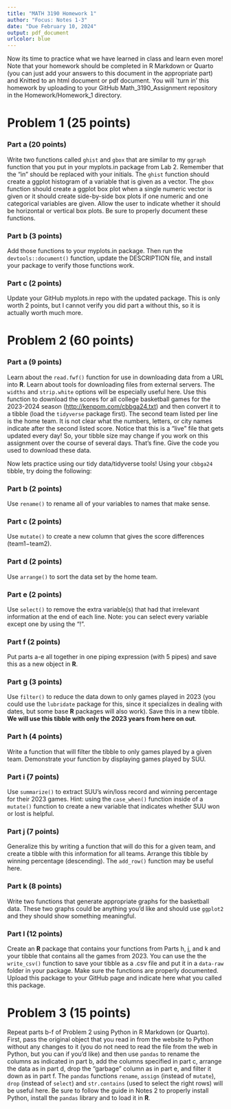 ```yaml
---
title: "MATH 3190 Homework 1"
author: "Focus: Notes 1-3"
date: "Due February 10, 2024"
output: pdf_document
urlcolor: blue
---
```


Now its time to practice what we have learned in class and learn even more! Note that your homework should be completed in R Markdown or Quarto (you can just add your answers to this document in the appropriate part) and Knitted to an html document or pdf document. You will `turn in' this homework by uploading to your GitHub Math_3190_Assignment repository in the Homework/Homework_1 directory.


# Problem 1 (25 points)

### Part a (20 points)
Write two functions called `ghist` and `gbox` that are similar to my `ggraph` function that you put in your myplots.in package from Lab 2. Remember that the "in" should be replaced with your initials. The `ghist` function should create a ggplot histogram of a variable that is given as a vector. The `gbox` function should create a ggplot box plot when a single numeric vector is given or it should create side-by-side box plots if one numeric and one categorical variables are given. Allow the user to indicate whether it should be horizontal or vertical box plots. Be sure to properly document these functions. 

### Part b (3 points)
Add those functions to your myplots.in package. Then run the `devtools::document()` function, update the DESCRIPTION file, and install your package to verify those functions work. 

### Part c (2 points)
Update your GitHub myplots.in repo with the updated package. This is only worth 2 points, but I cannot verify you did part a without this, so it is actually worth much more. 


# Problem 2 (60 points)

### Part a (9 points)
Learn about the `read.fwf()` function for use in downloading data from a URL into **R**. Learn about tools for downloading files from external servers. The `widths` and `strip.white` options will be especially useful here. Use this function to download the scores for all college basketball games for the 2023-2024 season (<http://kenpom.com/cbbga24.txt>) and then convert it to a tibble (load the `tidyverse` package first). The second team listed per line is the home team. It is not clear what the numbers, letters, or city names indicate after the second listed score. Notice that this is a "live" file that gets updated every day! So, your tibble size may change if you work on this assignment over the course of several days. That's fine. Give the code you used to download these data.

Now lets practice using our tidy data/tidyverse tools! Using your `cbbga24` tibble, try doing the following:

### Part b (2 points)
Use `rename()` to rename all of your variables to names that make sense. 

### Part c (2 points)
Use `mutate()` to create a new column that gives the score differences (team1$-$team2).

### Part d (2 points)
Use `arrange()` to sort the data set by the home team.

### Part e (2 points)
Use `select()` to remove the extra variable(s) that had that irrelevant information at the end of each line. Note: you can select every variable except one by using the "!". 

### Part f (2 points)
Put parts a-e all together in one piping expression (with 5 pipes) and save this as a new object in **R**.

### Part g (3 points)
Use `filter()` to reduce the data down to only games played in 2023 (you could use the `lubridate` package for this, since it specializes in dealing with dates, but some base **R** packages will also work). Save this in a new tibble. **We will use this tibble with only the 2023 years from here on out**. 

### Part h (4 points)
Write a function that will filter the tibble to only games played by a given team. Demonstrate your function by displaying games played by SUU. 

### Part i (7 points)
Use `summarize()` to extract SUU's win/loss record and winning percentage for their 2023 games. Hint: using the `case_when()` function inside of a `mutate()` function to create a new variable that indicates whether SUU won or lost is helpful. 

### Part j (7 points)
Generalize this by writing a function that will do this for a given team, and create a tibble with this information for all teams. Arrange this tibble by winning percentage (descending). The `add_row()` function may be useful here.

### Part k (8 points)
Write two functions that generate appropriate graphs for the basketball data. These two graphs could be anything you'd like and should use `ggplot2` and they should show something meaningful. 

### Part l (12 points)
Create an **R** package that contains your functions from Parts h, j, and k and your tibble that contains all the games from 2023. You can use the the `write_csv()` function to save your tibble as a .csv file and put it in a `data-raw` folder in your package. Make sure the functions are properly documented. Upload this package to your GitHub page and indicate here what you called this package.


# Problem 3 (15 points)
Repeat parts b-f of Problem 2 using Python in R Markdown (or Quarto). First, pass the original object that you read in from the website to Python without any changes to it (you do not need to read the file from the web in Python, but you can if you'd like) and then use `pandas` to rename the columns as indicated in part b, add the columns specified in part c, arrange the data as in part d, drop the "garbage" column as in part e, and filter it down as in part f. The `pandas` functions `rename`, `assign` (instead of `mutate`), `drop` (instead of `select`) and `str.contains` (used to select the right rows) will be useful here. Be sure to follow the guide in Notes 2 to properly install Python, install the `pandas` library and to load it in **R**.
